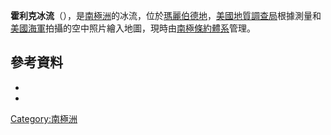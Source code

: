 {{Coord|85|17|S|132|00|W|source:GNIS|display=title}}

'''霍利克冰流'''（{{lang-en|Horlick Ice Stream}}），是[[南極洲|南極洲]]的冰流，位於[[瑪麗伯德地|瑪麗伯德地]]，[[美國地質調查局|美國地質調查局]]根據測量和[[美國海軍|美國海軍]]拍攝的空中照片繪入地圖，現時由[[南極條約體系|南極條約體系]]管理。

==參考資料==
*{{cite gnis | type = antarid | id = 6988| name = Horlick Ice Stream | accessdate = 2009-11-10}}
*{{usgs-gazetteer|id=6988}}

{{Antarctica-geo-stub}}
[[Category:南極洲|Category:南極洲]]